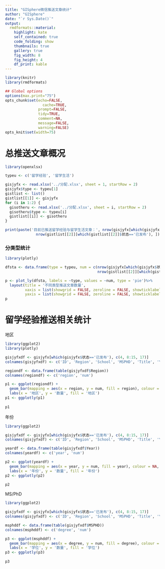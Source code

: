```yaml
---
title: "GISphere微信推送文章统计"
author: "GISphere"
date: "`r Sys.Date()`"
output:
  rmdformats::material:
    highlight: kate
    self_contained: true
    code_folding: show
    thumbnails: true
    gallery: true
    fig_width: 8
    fig_height: 4
    df_print: kable
---
```



```r
library(knitr)
library(rmdformats)

## Global options
options(max.print="75")
opts_chunk$set(echo=FALSE,
	             cache=TRUE,
               prompt=FALSE,
               tidy=TRUE,
               comment=NA,
               message=FALSE,
               warning=FALSE)
opts_knit$set(width=75)
```

# 总推送文章概况

```r
library(openxlsx)

typeu <- c('留学经验', '留学生活')

gisjyfx <- read.xlsx('../分配.xlsx', sheet = 1, startRow = 2)
gisjyfx$type <- typeu[1]
gistlist <- list()
gistlist[[1]] <- gisjyfx
for (i in 1:2) {
  gisotheru <- read.xlsx('../分配.xlsx', sheet = i, startRow = 2)
  gisotheru$type <- typeu[i]
  gistlist[[i]] <- gisotheru
}

print(paste('目前已推送留学经验与留学生活文章：', nrow(gisjyfx[which(gisjyfx$状态=='已发布'), ]) + 
              nrow(gistlist[[2]][which(gistlist[[2]]$状态=='已发布'), ]) + 1, sep = ''))

```

### 分类型统计

```r
library(plotly)

dfsta <- data.frame(type = typeu, num = c(nrow(gisjyfx[which(gisjyfx$状态=='已发布'), ]), 
                                          nrow(gistlist[[2]][which(gistlist[[2]]$状态=='已发布'), ])))

p <- plot_ly(dfsta, labels = ~type, values = ~num, type = 'pie')%>%
  layout(title = '不同类型推送文章数量',
         xaxis = list(showgrid = FALSE, zeroline = FALSE, showticklabels = FALSE),
         yaxis = list(showgrid = FALSE, zeroline = FALSE, showticklabels = FALSE))
p

```


# 留学经验推送相关统计

地区

```r
library(ggplot2)
library(plotly)

gisjyfxdf <- gisjyfx[which(gisjyfx$状态=='已发布'), c(4, 8:15, 17)]
colnames(gisjyfxdf) <- c('ID', 'Region', 'School', 'MSPHD', 'Title', 'Year', 'Note', 'Author', 'Editor', 'Status')

regiondf <- data.frame(table(gisjyfxdf$Region))
colnames(regiondf) <- c('region', 'num')

p1 <- ggplot(regiondf) + 
  geom_bar(mapping = aes(x = region, y = num, fill = region), colour = NA, stat = 'identity') + 
  labs(x = '地区', y = '数量', fill = '地区')
p1 <- ggplotly(p1)
  
p1  
```

年份

```r
library(ggplot2)

gisjyfxdf <- gisjyfx[which(gisjyfx$状态=='已发布'), c(4, 8:15, 17)]
colnames(gisjyfxdf) <- c('ID', 'Region', 'School', 'MSPHD', 'Title', 'Year', 'Note', 'Author', 'Editor', 'Status')

yeardf <- data.frame(table(gisjyfxdf$Year))
colnames(yeardf) <- c('year', 'num')

p2 <- ggplot(yeardf) + 
  geom_bar(mapping = aes(x = year, y = num, fill = year), colour = NA, stat = 'identity') + 
  labs(x = '年份', y = '数量', fill = '年份')
p2 <- ggplotly(p2)
  
p2
```

MS/PhD

```r
library(ggplot2)

gisjyfxdf <- gisjyfx[which(gisjyfx$状态=='已发布'), c(4, 8:15, 17)]
colnames(gisjyfxdf) <- c('ID', 'Region', 'School', 'MSPHD', 'Title', 'Year', 'Note', 'Author', 'Editor', 'Status')

msphddf <- data.frame(table(gisjyfxdf$MSPHD))
colnames(msphddf) <- c('degree', 'num')

p3 <- ggplot(msphddf) + 
  geom_bar(mapping = aes(x = degree, y = num, fill = degree), colour = NA, stat = 'identity') + 
  labs(x = '学位', y = '数量', fill = '学位')
p3 <- ggplotly(p3)
  
p3
```



